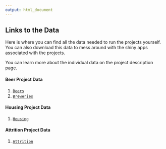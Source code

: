 ```yaml
---
output: html_document
---
```



## Links to the Data

Here is where you can find all the data needed to run the projects yourself. You can also download this data to mess around with the shiny apps associated with the projects.

You can learn more about the individual data on the project description page.


#### Beer Project Data
1) [`Beers`](https://github.com/amanwebb/beerAndBreweries/blob/main/Data/Beer.csv)
2) [`Breweries`](https://github.com/amanwebb/beerAndBreweries/blob/main/Data/Breweries.csv)
        

#### Housing Project Data
1) [`Housing`](https://github.com/amanwebb/CaseStudy2DDS/blob/main/test.csv)


#### Attrition Project Data
1) [`Attrition`](https://github.com/amanwebb/CaseStudy2DDS/blob/main/CaseStudy2-data.csv)


